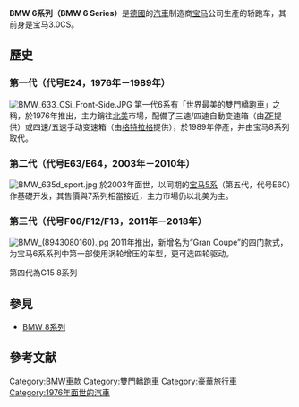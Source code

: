 {{request translation|en}}
{{noteTA
|1=zh-cn:宝马;zh-hk:寶馬;zh-tw:BMW;
}}
{{Infobox Automobile
| name          = BMW 6系
| image         = [[File:BMW_640i_Gran_Coupé_(F06)_front.JPG|250px]]
| manufacturer  = [[File:BMW.svg|15px]] [[BMW|BMW]]
| assembly      = {{DEU}}[[丁戈爾芬|丁戈爾芬]]<ref>{{cite web |author=monocom gmbh Dingolfing |url=http://www.bmw-werk-dingolfing.de |title=BMW Werk Dingolfing |publisher=Bmw-werk-dingolfing.de |date= |accessdate=2010-02-25 |archive-date=2005-11-22 |archive-url=https://web.archive.org/web/20051122101609/http://www.bmw-werk-dingolfing.de/ |dead-url=no }}</ref>
| production    = 1976年–1989年<br />2003年至今
| predecessor   = 宝马E9
| class         = [[雙門轎跑車|雙門轎跑車]]
| layout        = 前置引擎，后轮或四轮驱动
}}

'''BMW 6系列（BMW 6 Series）'''是[[德國|德國]]的[[汽車|汽車]]制造商[[BMW|宝马]]公司生產的轿跑车，其前身是宝马3.0CS。

== 歷史 ==

=== 第一代（代号E24，1976年－1989年） ===
[[File:BMW_633_CSi_Front-Side.JPG|thumb]]
第一代6系有「世界最美的雙門轎跑車」之稱，於1976年推出，主力銷往[[北美|北美]]市場，配備了三速/四速自動变速箱（由[[采埃孚|ZF]]提供）或四速/五速手动变速箱（由[[格特拉克傳動系統有限公司|格特拉格]]提供），於1989年停產，并由宝马8系列取代。

=== 第二代（代号E63/E64，2003年－2010年） ===
[[File:BMW_635d_sport.jpg|thumb]]
於2003年面世，以同期的[[BMW_5系列|宝马5系]]（第五代，代号E60）作基礎开发，其售價與7系列相當接近，主力市場仍以北美为主。

=== 第三代（代号F06/F12/F13，2011年－2018年） ===
[[File:BMW_(8943080160).jpg|thumb]]
2011年推出，新增名为“Gran Coupe”的四门款式，为宝马6系系列中第一部使用涡轮增压的车型，更可选四轮驱动。

第四代為G15 8系列

== 參見 ==
* [[BMW_8系列|BMW 8系列]]

== 參考文献 ==
{{Reflist}}

{{BMW cars}}

[[Category:BMW車款|Category:BMW車款]]
[[Category:雙門轎跑車|Category:雙門轎跑車]]
[[Category:豪華旅行車|Category:豪華旅行車]]
[[Category:1976年面世的汽車|Category:1976年面世的汽車]]